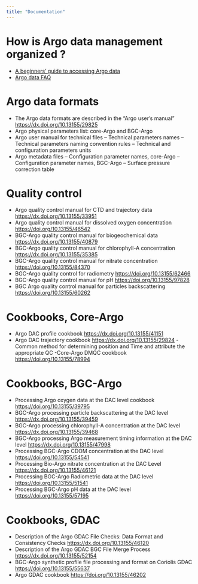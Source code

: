```yaml
---
title: "Documentation"
---
```


# How is Argo data management organized ?  
- [A beginners' guide to accessing Argo data](https://argo.ucsd.edu/data/how-to-use-argo-files/)
- [Argo data FAQ](https://argo.ucsd.edu/data/data-faq/)

# Argo data formats
- The Argo data formats are described in the "Argo user's manual" [https://dx.doi.org/10.13155/29825](https://dx.doi.org/10.13155/29825)
- Argo physical parameters list: core-Argo and BGC-Argo
- Argo user manual for technical files
-- Technical parameters names
-- Technical parameters naming convention rules
-- Technical and configuration parameters units
- Argo metadata files
-- Configuration parameter names, core-Argo
-- Configuration parameter names, BGC-Argo
-- Surface pressure correction table

# Quality control
- Argo quality control manual for CTD and trajectory data [https://dx.doi.org/10.13155/33951](https://dx.doi.org/10.13155/33951)
- Argo quality control manual for dissolved oxygen concentration [https://doi.org/10.13155/46542](https://doi.org/10.13155/46542)
- BGC-Argo quality control manual for biogeochemical data [https://dx.doi.org/10.13155/40879](https://dx.doi.org/10.13155/40879)
- BGC-Argo quality control manual for chlorophyll-A concentration [https://dx.doi.org/10.13155/35385](https://dx.doi.org/10.13155/35385)
- BGC-Argo quality control manual for nitrate concentration [https://doi.org/10.13155/84370](https://doi.org/10.13155/84370)
- BGC-Argo quality control for radiometry [https://doi.org/10.13155/62466](https://doi.org/10.13155/62466)
- BGC-Argo quality control manual for pH [https://doi.org/10.13155/97828](https://doi.org/10.13155/97828) 
- BGC Argo quality control manual for particles backscattering [https://doi.org/10.13155/60262](https://doi.org/10.13155/60262) 

# Cookbooks, Core-Argo
- Argo DAC profile cookbook [https://dx.doi.org/10.13155/41151](https://dx.doi.org/10.13155/41151)
- Argo DAC trajectory cookbook [https://dx.doi.org/10.13155/29824](https://dx.doi.org/10.13155/29824)
-Common method for determining position and Time and attribute the appropriate QC
-Core-Argo DMQC cookbook [https://doi.org/10.13155/78994](https://doi.org/10.13155/78994)
 
# Cookbooks, BGC-Argo
- Processing Argo oxygen data at the DAC level cookbook [https://doi.org/10.13155/39795](https://doi.org/10.13155/39795)
- BGC-Argo processing particle backscattering at the DAC level [https://dx.doi.org/10.13155/39459](https://dx.doi.org/10.13155/39459)
- BGC-Argo processing chlorophyll-A concentration at the DAC level [https://dx.doi.org/10.13155/39468](https://dx.doi.org/10.13155/39468)
- BGC-Argo processing Argo measurement timing information at the DAC level [https://dx.doi.org/10.13155/47998](https://dx.doi.org/10.13155/47998)
- Processing BGC-Argo CDOM concentration at the DAC level [https://doi.org/10.13155/54541](https://doi.org/10.13155/54541)
- Processing Bio-Argo nitrate concentration at the DAC Level [https://dx.doi.org/10.13155/46121](https://dx.doi.org/10.13155/46121)
- Processing BGC-Argo Radiometric data at the DAC level [https://doi.org/10.13155/51541](https://doi.org/10.13155/51541)
- Processing BGC-Argo pH data at the DAC level [https://doi.org/10.13155/57195](https://doi.org/10.13155/57195)

# Cookbooks, GDAC
- Description of the Argo GDAC File Checks: Data Format and Consistency Checks [https://dx.doi.org/10.13155/46120](https://dx.doi.org/10.13155/46120)
- Description of the Argo GDAC BGC File Merge Process [https://dx.doi.org/10.13155/52154](https://dx.doi.org/10.13155/52154)
- BGC-Argo synthetic profile file processing and format on Coriolis GDAC [https://doi.org/10.13155/55637](https://doi.org/10.13155/55637)
- Argo GDAC cookbook [https://doi.org/10.13155/46202](https://doi.org/10.13155/46202)

